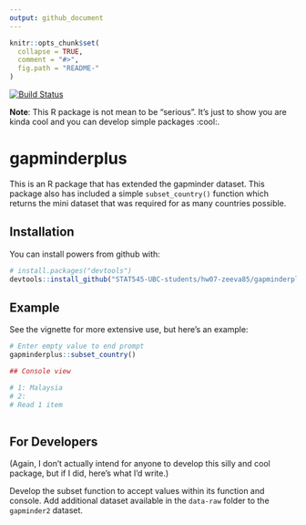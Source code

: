 ```yaml
---
output: github_document
---
```


<!-- README.md is generated from README.Rmd. Please edit that file -->

```r
knitr::opts_chunk$set(
  collapse = TRUE,
  comment = "#>",
  fig.path = "README-"
)
```

[![Build Status](https://travis-ci.org/vincenzocoia/powers.svg?branch=master)](https://travis-ci.org/vincenzocoia/powers)

__Note__: This R package is not mean to be "serious". It's just to show you are kinda cool and you can develop simple packages :cool:. 

# gapminderplus

This is an R package that has extended the gapminder dataset. This package also has included a simple `subset_country()` function which returns the mini dataset that was required for as many countries possible.

## Installation

You can install powers from github with:

```r
# install.packages("devtools")
devtools::install_github("STAT545-UBC-students/hw07-zeeva85/gapminderplus")
```

## Example

See the vignette for more extensive use, but here's an example:

```r
# Enter empty value to end prompt
gapminderplus::subset_country()

## Console view

# 1: Malaysia
# 2: 
# Read 1 item
  
```

## For Developers

(Again, I don't actually intend for anyone to develop this silly and cool package, but if I did, here's what I'd write.)

Develop the subset function to accept values within its function and console. Add additional dataset available in the `data-raw` folder to the `gapminder2` dataset. 
